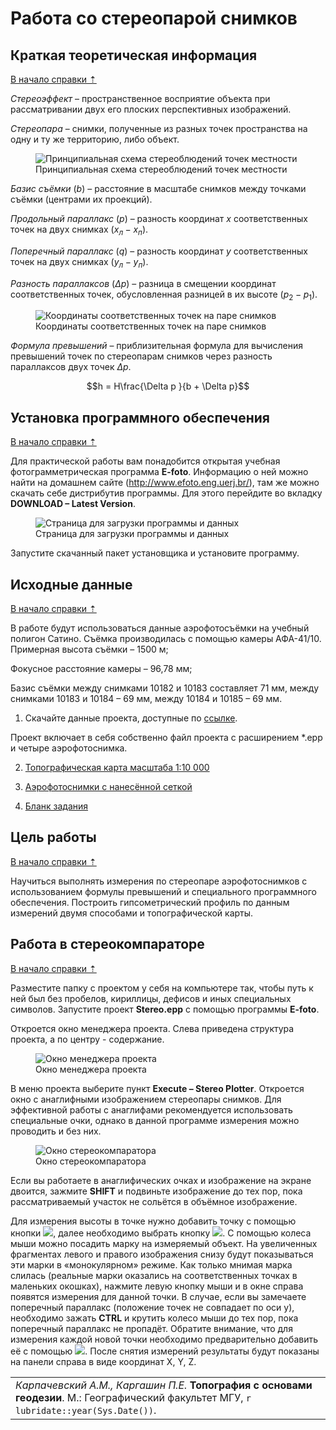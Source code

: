 # Работа со стереопарой снимков {#stereo}

## Краткая теоретическая информация {#stereo-theory}
[В начало справки ⇡](#stereo)

_Стереоэффект_ – пространственное восприятие объекта при рассматривании двух его плоских перспективных изображений.

_Стереопара_ – снимки, полученные из разных точек пространства на одну и ту же территорию, либо объект.

![Принципиальная схема стереоблюдений точек местности](images\Stereo\stereopair.png)

_Базис съёмки_ ($b$) – расстояние в масштабе снимков между точками съёмки (центрами их проекций).

_Продольный параллакс_ ($p$) – разность координат $x$ соответственных точек на двух снимках ($x_л - x_п$).

_Поперечный параллакс_ ($q$) – разность координат $y$ соответственных точек на двух снимках ($y_л - y_п$).

_Разность параллаксов_ ($\Delta p$) – разница в смещении координат соответственных точек, обусловленная разницей в их высоте ($p_2 - p_1$).

![Координаты соответственных точек на паре снимков](images\Stereo\parallax.png)

_Формула превышений_ – приблизительная формула для вычисления превышений точек по стереопарам снимков через разность параллаксов двух точек $\Delta p$.

$$h = H\frac{\Delta p }{b + \Delta p}$$

## Установка программного обеспечения {#stereo-soft}
[В начало справки ⇡](#stereo)

Для практической работы вам понадобится открытая учебная фотограмметрическая программа **E-foto**. Информацию о ней можно найти на домашнем сайте ([http://www.efoto.eng.uerj.br/](http://www.efoto.eng.uerj.br/){target="_blank"}), там же можно скачать себе дистрибутив программы. Для этого перейдите во вкладку **DOWNLOAD – Latest Version**.

![Страница для загрузки программы и данных](images\Stereo\Download.png)

Запустите скачанный пакет установщика и установите программу.

## Исходные данные {#stereo-initial}
[В начало справки ⇡](#stereo)

В работе будут использоваться данные аэрофотосъёмки на учебный полигон Сатино. Съёмка производилась с помощью камеры АФА-41/10.
Примерная высота съёмки – 1500 м;

Фокусное расстояние камеры – 96,78 мм;

Базис съёмки между снимками 10182 и 10183 составляет 71 мм, между снимками 10183 и 10184 – 69 мм, между 10184 и 10185 – 69 мм.

1) Скачайте данные проекта, доступные по [ссылке](https://yadi.sk/d/3a5RAakJsZoAYg){target="_blank"}.

Проект включает в себя собственно файл проекта с расширением *.epp и четыре аэрофотоснимка.

2) [Топографическая карта масштаба 1:10 000](https://yadi.sk/i/gX-dbnhTKGme_A){target="_blank"}

3) [Аэрофотоснимки с нанесённой сеткой](https://yadi.sk/d/dzFeiJ2zVdx_Hw){target="_blank"}

4) [Бланк задания](https://yadi.sk/i/wJ_0jiAc-nkO6A){target="_blank"}

## Цель работы {#stereo-task}
[В начало справки ⇡](#stereo)

Научиться выполнять измерения по стереопаре аэрофотоснимков с использованием формулы превышений и специального программного обеспечения. Построить гипсометрический профиль по данным измерений двумя способами и топографической карты.

## Работа в стереокомпараторе {#stereo-stereoplotter}
[В начало справки ⇡](#stereo)

Разместите папку с проектом у себя на компьютере так, чтобы путь к ней был без пробелов, кириллицы, дефисов и иных специальных символов. Запустите проект **Stereo.epp** с помощью программы **E-foto**.

Откроется окно менеджера проекта. Слева приведена структура проекта, а по центру - содержание.

![Окно менеджера проекта](images\stereo\Project_Manager.png)

В меню проекта выберите пункт **Execute – Stereo Plotter**. Откроется окно с анаглифными изображением стереопары снимков. Для эффективной работы с анаглифами рекомендуется использовать специальные очки, однако в данной программе измерения можно проводить и без них.

![Окно стереокомпаратора](images\stereo\Stereoplotter.png)

Если вы работаете в анаглифических очках и изображение на экране двоится, зажмите **SHIFT** и подвиньте изображение до тех пор, пока рассматриваемый участок не сольётся в объёмное изображение.

Для измерения высоты в точке нужно добавить точку с помощью кнопки ![](images\stereo\Add_Point.png), далее необходимо выбрать кнопку ![](images\stereo\Measure.png). С помощью колеса мыши можно посадить марку на измеряемый объект. На увеличенных фрагментах левого и правого изображения снизу будут показываться эти марки в «монокулярном» режиме. Как только мнимая марка слилась (реальные марки оказались на соответственных точках в маленьких окошках), нажмите левую кнопку мыши и в окне справа появятся измерения для данной точки. В случае, если вы замечаете поперечный параллакс (положение точек не совпадает по оси y), необходимо зажать **CTRL** и крутить колесо мыши до тех пор, пока поперечный параллакс не пропадёт. Обратите внимание, что для измерения каждой новой точки необходимо предварительно добавить её с помощью ![](images\stereo\Add_Point.png). После снятия измерений результаты будут показаны на панели справа в виде координат X, Y, Z.

----
_Карпачевский А.М., Каргашин П.Е._ **Топография с основами геодезии**. М.: Географический факультет МГУ, `r lubridate::year(Sys.Date())`.
----